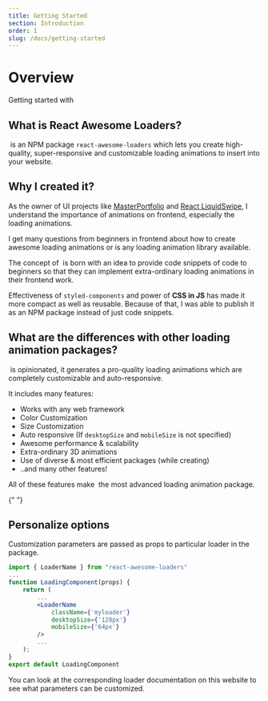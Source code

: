 ```yaml
---
title: Getting Started
section: Introduction
order: 1
slug: /docs/getting-started
---
```



# Overview

Getting started with &zwnj;<AwesomeLoaders/>

## What is React Awesome Loaders?

&zwnj;<AwesomeLoaders/> is an NPM package `react-awesome-loaders` which lets you create high-quality, super-responsive and customizable loading animations to insert into your website.

## Why I created it?

As the owner of UI projects like [MasterPortfolio](https://github.com/ashutosh1919/masterPortfolio) and [React LiquidSwipe](https://github.com/ashutosh1919/react-liquidswipe), I understand the importance of animations on frontend, especially the loading animations.

I get many questions from beginners in frontend about how to create awesome loading animations or is any loading animation library available.

The concept of &zwnj;<AwesomeLoaders/> is born with an idea to provide code snippets of code to beginners so that they can implement extra-ordinary loading animations in their frontend work.

Effectiveness of `styled-components` and power of **CSS in JS** has made it more compact as well as reusable. Because of that, I was able to publish it as an NPM package instead of just code snippets.

## What are the differences with other loading animation packages?

&zwnj;<AwesomeLoaders/> is opinionated, it generates a pro-quality loading animations which are completely customizable and auto-responsive.

It includes many features:

- Works with any web framework
- Color Customization
- Size Customization
- Auto responsive (If `desktopSize` and `mobileSize` is not specified)
- Awesome performance & scalability
- Extra-ordinary 3D animations
- Use of diverse & most efficient packages (while creating)
- ..and many other features!

All of these features make &zwnj;<AwesomeLoaders/> the most advanced loading animation package.

<GettingStarted />{" "}

## Personalize options

Customization parameters are passed as props to particular loader in the package.

```jsx highlight={1,6-10}
import { LoaderName } from "react-awesome-loaders"
...
function LoadingComponent(props) {
    return (
        ...
        <LoaderName
            className={'myloader'}
            desktopSize={'128px'}
            mobileSize={'64px'}
        />
        ...
    );
}
export default LoadingComponent
```

You can look at the corresponding loader documentation on this website to see what parameters can be customized.
